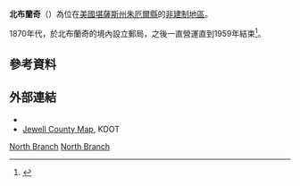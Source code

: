 {{noteTA
|1=zh-hans:县;zh-hk:縣;zh-tw:郡;
}}
{{Infobox settlement
|official_name = 北布蘭奇
|native_name = North Branch
|settlement_type = [[非建制地區|非建制地區]] 
|nickname = 
|motto =
|pushpin_map=USA Kansas
|coordinates_region = US-KS
|subdivision_type = [[世界政區索引|國家]]
|subdivision_name = [[美国|美国]]
|subdivision_type1 = [[美國行政區劃|州]]
|subdivision_name1 = [[堪薩斯州|堪薩斯州]]
|subdivision_type2 = [[堪薩斯州行政區劃|縣]]
|subdivision_name2 = [[朱厄爾縣_(堪薩斯州)|朱厄爾縣]]
|unit_pref  =  
|area_footnotes = 
|area_magnitude = 
|area_total_km2 = 
|population_as_of = 
|population_footnotes = 
|population_total = 
|population_density_km2 = 
|timezone = 
|utc_offset = 
|timezone_DST = 
|utc_offset_DST = 
|elevation_footnotes = 
|elevation_m = 
|elevation_ft = 
|latd = 39 |latm = 58 |lats = 22 |latNS = N 
|longd = 98 |longm = 22 |longs = 18 |longEW = W 
|coordinates_display=%
|area_code =
|blank_name = [[地名信息系统|GNIS]] ID
|blank_info = 
|website = 
|footnotes = 
}}

'''北布蘭奇'''（{{lang-en|'''North Branch'''}}）為位在[[美國|美國]][[堪薩斯州|堪薩斯州]][[朱厄爾縣_(堪薩斯州)|朱厄爾縣]]的[[非建制地區|非建制地區]]。

1870年代，於北布蘭奇的境內設立郵局，之後一直營運直到1959年結束<ref>{{cite web | url=http://www.kshs.org/geog/geog_postoffices/search/page:1/county:JW/sort:date_established/direction:asc | title=Kansas Post Offices, 1828-1961 | publisher=Kansas Historical Society | accessdate=11 June 2014 | archive-date=2015-12-24 | archive-url=https://web.archive.org/web/20151224222442/http://www.kshs.org/geog/geog_postoffices/search/page:1/county:JW/sort:date_established/direction:asc | dead-url=no }}</ref>。

==參考資料==
{{Reflist}}

==外部連結==
*{{GNIS|482708|Northbranch}}
* [http://www.ksdot.org/burtransplan/maps/county-pdf/jewell.PDF Jewell County Map]{{Wayback|url=http://www.ksdot.org/burtransplan/maps/county-pdf/jewell.PDF |date=20160308034223 }}, KDOT

{{朱厄爾縣 (堪薩斯州)}}

[[Category:朱厄爾縣非建制地區|North Branch]]
[[Category:堪薩斯州非建制地區|North Branch]]

{{Kansas-stub}}
